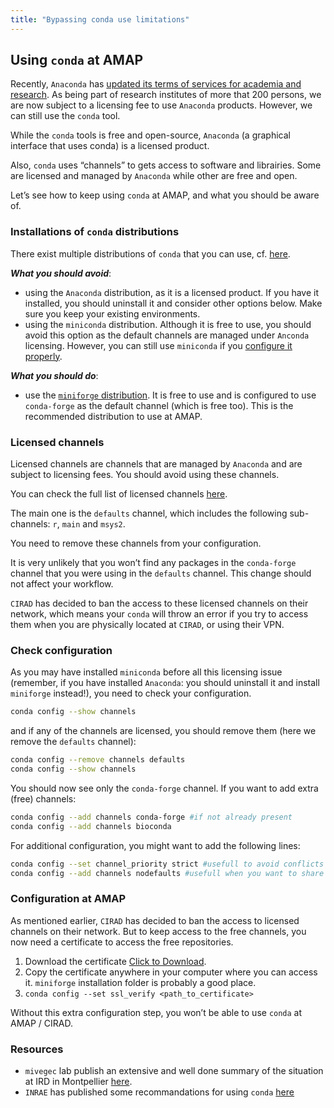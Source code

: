 ```yaml
---
title: "Bypassing conda use limitations"
---
```



## Using `conda` at AMAP

Recently, `Anaconda` has [updated its terms of services for academia and research](https://www.anaconda.com/blog/update-on-anacondas-terms-of-service-for-academia-and-research). As being part of research institutes of more that 200 persons, we are now subject to a licensing fee to use `Anaconda` products. However, we can still use the `conda` tool.

While the `conda` tools is free and open-source, `Anaconda` (a graphical interface that uses conda) is a licensed product.

Also, `conda` uses "channels" to gets access to software and librairies. Some are licensed and managed by `Anaconda` while other are free and open.

Let's see how to keep using `conda` at AMAP, and what you should be aware of.

### Installations of `conda` distributions

There exist multiple distributions of `conda` that you can use, cf. [here](https://mivegec.pages.ird.fr/dainat/malbec-fix-conda-licensing-issues/en/pages/conda-distrib/).

___What you should avoid___:

- using the `Anaconda` distribution, as it is a licensed product. If you have it installed, you should uninstall it and consider other options below. Make sure you keep your existing environments.
- using the `miniconda` distribution. Although it is free to use, you should avoid this option as the default channels are managed under `Anconda` licensing. However, you can still use `miniconda` if you [configure it properly](#check-configuration).

___What you should do___:

- use the [`miniforge` distribution](https://conda-forge.org/download/). It is free to use and is configured to use `conda-forge` as the default channel (which is free too). This is the recommended distribution to use at AMAP.

### Licensed channels

Licensed channels are channels that are managed by `Anaconda` and are subject to licensing fees. You should avoid using these channels.

You can check the full list of licensed channels [here](https://mivegec.pages.ird.fr/dainat/malbec-fix-conda-licensing-issues/en/pages/conda-channels/).

The main one is the `defaults` channel, which includes the following sub-channels: `r`, `main` and `msys2`.

You need to remove these channels from your configuration.

::: callout-note

It is very unlikely that you won't find any packages in the `conda-forge` channel that you were using in the `defaults` channel. This change should not affect your workflow.

:::


::: callout-important

`CIRAD` has decided to ban the access to these licensed channels on their network, which means your `conda` will throw an error if you try to access them when you are physically located at `CIRAD`, or using their VPN.

:::




### Check configuration

As you may have installed `miniconda` before all this licensing issue (remember, if you have installed `Anaconda`: you should uninstall it and install `miniforge` instead!), you need to check your configuration.

```bash
conda config --show channels
```

and if any of the channels are licensed, you should remove them (here we remove the `defaults` channel):

```bash
conda config --remove channels defaults
conda config --show channels
```

You should now see only the `conda-forge` channel. If you want to add extra (free) channels:

```bash
conda config --add channels conda-forge #if not already present
conda config --add channels bioconda
```

::: callout-note

For additional configuration, you might want to add the following lines:

```bash
conda config --set channel_priority strict #usefull to avoid conflicts and speed up the resolution of dependencies
conda config --add channels nodefaults #usefull when you want to share environments
```

:::

### Configuration at AMAP

As mentioned earlier, `CIRAD` has decided to ban the access to licensed channels on their network. But to keep access to the free channels, you now need a certificate to access the free repositories.

1. Download the certificate <a href="../assets/Fortinet_CA_SSL.crt" download>Click to Download</a>.
2. Copy the certificate anywhere in your computer where you can access it. `miniforge` installation folder is probably a good place.
3. `conda config --set ssl_verify <path_to_certificate>`

Without this extra configuration step, you won't be able to use `conda` at AMAP / CIRAD.

### Resources

- `mivegec` lab publish an extensive and well done summary of the situation at IRD in Montpellier [here](https://mivegec.pages.ird.fr/dainat/malbec-fix-conda-licensing-issues/en/).
- `INRAE` has published some recommandations for using `conda` [here](https://science-ouverte.inrae.fr/fr/offre-service/fiches-pratiques-et-recommandations/quelles-alternatives-aux-fonctionnalites-payantes-danaconda)